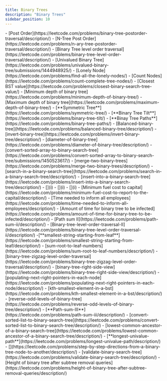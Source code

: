 ```yaml
---
title: Binary Trees
description: "Binary Trees"
sidebar_position: 10
---
```



<Tabs>
  <TabItem value={"Easy"}>
    - [Post Order](https://leetcode.com/problems/binary-tree-postorder-traversal/description/)
    - [N-Tree Post Order](https://leetcode.com/problems/n-ary-tree-postorder-traversal/description/)
    - [Binary Tree level order traversal](https://leetcode.com/problems/binary-tree-level-order-traversal/description/)
    - [Univalued Binary Tree](https://leetcode.com/problems/univalued-binary-tree/submissions/1444948925/)
    - [Lonely Node](https://leetcode.com/problems/find-all-the-lonely-nodes/)
    - [Count Nodes](https://leetcode.com/problems/count-complete-tree-nodes/)
    - [Closest BST value](https://leetcode.com/problems/closest-binary-search-tree-value/)
    - [Minimum depth of binary tree](https://leetcode.com/problems/minimum-depth-of-binary-tree/)
    - [Maximum depth of binary tree](https://leetcode.com/problems/maximum-depth-of-binary-tree/)
    - [**Symmetric Tree**](https://leetcode.com/problems/symmetric-tree/)
    - [**Binary Tree Tilt**](https://leetcode.com/problems/binary-tree-tilt/)
    - [**Binay Tree Paths**](https://leetcode.com/problems/binary-tree-paths/)
    - [Balanced-binary-tree](https://leetcode.com/problems/balanced-binary-tree/description/)
    - [invert-binary-tree](https://leetcode.com/problems/invert-binary-tree/description/)
    - [diameter-of-binary-tree](https://leetcode.com/problems/diameter-of-binary-tree/description/)
    - [convert-sorted-array-to-binary-search-tree](https://leetcode.com/problems/convert-sorted-array-to-binary-search-tree/submissions/1450523617/)
    - [merge-two-binary-trees](https://leetcode.com/problems/merge-two-binary-trees/description/)
    - [search-in-a-binary-search-tree](https://leetcode.com/problems/search-in-a-binary-search-tree/description/)
    - [insert-into-a-binary-search-tree](https://leetcode.com/problems/insert-into-a-binary-search-tree/description/)
    - [](i)
    - [](i)
    - [](i)
  </TabItem>
  <TabItem value={"Medium"}>
    - [Minimum fuel cost to capital](https://leetcode.com/problems/minimum-fuel-cost-to-report-to-the-capital/description/)
    - [Time needed to inform all employees](https://leetcode.com/problems/time-needed-to-inform-all-employees/description/)
    - [Amount of time for binary tree to be infected](https://leetcode.com/problems/amount-of-time-for-binary-tree-to-be-infected/description/)
    - [Path sum II](https://leetcode.com/problems/path-sum-ii/description/)
    - [Binary-tree-level-order-traversal-II](https://leetcode.com/problems/binary-tree-level-order-traversal-ii/description/)
    -[**smallest-string-starting-from-leaf**](https://leetcode.com/problems/smallest-string-starting-from-leaf/description/)
    - [sum-root-to-leaf-numbers](https://leetcode.com/problems/sum-root-to-leaf-numbers/description/)
    - [binary-tree-zigzag-level-order-traversal](https://leetcode.com/problems/binary-tree-zigzag-level-order-traversal/description/)
    - [binary-tree-right-side-view](https://leetcode.com/problems/binary-tree-right-side-view/description/)
    - [populating-next-right-pointers-in-each-node](https://leetcode.com/problems/populating-next-right-pointers-in-each-node/description/)
    - [kth-smallest-element-in-a-bst](https://leetcode.com/problems/kth-smallest-element-in-a-bst/description/)
    - [reverse-odd-levels-of-binary-tree](https://leetcode.com/problems/reverse-odd-levels-of-binary-tree/description/)
    - [**Path-sum-III**](https://leetcode.com/problems/path-sum-iii/description/)
    - [convert-sorted-list-to-binary-search-tree](https://leetcode.com/problems/convert-sorted-list-to-binary-search-tree/description/)
    - [lowest-common-ancestor-of-a-binary-search-tree](https://leetcode.com/problems/lowest-common-ancestor-of-a-binary-search-tree/description/)
    - [**longest-univalue-path**](https://leetcode.com/problems/longest-univalue-path/description/)
    - [](https://leetcode.com/problems/step-by-step-directions-from-a-binary-tree-node-to-another/description/)
    - [validate-binary-search-tree](https://leetcode.com/problems/validate-binary-search-tree/description/)
  </TabItem>
  <TabItem value={"Hard"}>
    - [Height of binary tree after subtree removal queries](https://leetcode.com/problems/height-of-binary-tree-after-subtree-removal-queries/description/)
  </TabItem>
</Tabs>
